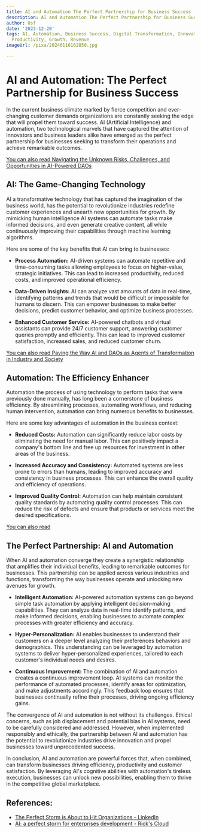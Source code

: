 ```yaml
---
title: AI and Automation The Perfect Partnership for Business Success
description: AI and Automation The Perfect Partnership for Business Success
author: Usf
date: '2023-12-20'
tags: AI, Automation, Business Success, Digital Transformation, Innovation, Efficiency,
  Productivity, Growth, Revenue
imageUrl: /pixa/20240116162850.jpg

---
```

# AI and Automation: The Perfect Partnership for Business  Success

In the current business climate marked by  fierce competition and ever-changing customer  demands organizations are constantly  seeking the edge  that will  propel them toward success. AI (Artificial  Intelligence) and automation, two  technological marvels that have captured the attention of innovators and business leaders alike have  emerged as  the perfect partnership for businesses seeking to transform their  operations and achieve remarkable outcomes.

[You can also read Navigating the Unknown Risks, Challenges, and Opportunities in AI-Powered DAOs](Navigating%20the%20Unknown%20Risks%2C%20Challenges%2C%20and%20Opportunities%20in%20AI-Powered%20DAOs)


## AI: The Game-Changing Technology
AI a transformative  technology that has captured the imagination of the business world, has the potential to revolutionize industries redefine customer experiences and  unearth new opportunities for growth.  By mimicking human intelligence AI systems can automate tasks make informed decisions, and even generate  creative content, all while continuously improving their  capabilities through machine learning algorithms.

Here are some of the key benefits that AI  can bring to businesses:

- **Process Automation:** AI-driven systems can  automate repetitive and time-consuming tasks allowing employees to focus on higher-value, strategic initiatives. This  can lead to increased productivity, reduced costs, and improved operational efficiency.

- **Data-Driven Insights:** AI can analyze  vast amounts of  data in real-time, identifying patterns and trends that would be difficult or impossible for humans to  discern. This  can empower businesses to make better decisions, predict customer behavior, and optimize business processes.

- **Enhanced Customer Service:** AI-powered chatbots and virtual assistants can  provide 24/7 customer support, answering customer queries promptly and  efficiently. This can lead to improved customer satisfaction, increased sales, and reduced customer churn.

[You can also read Paving the Way  AI and DAOs as Agents of Transformation  in Industry and Society](Paving%20the%20Way%20AI%20and%20DAOs%20as%20Agents%20of%20Transformation%20in%20Industry%20and%20Society)


## Automation: The Efficiency Enhancer
Automation the process of using technology to perform  tasks that  were previously done manually, has long been a cornerstone of  business efficiency. By  streamlining  processes, automating workflows, and reducing human intervention,  automation can bring numerous benefits to businesses.

Here are some key advantages of automation  in the business context:

- **Reduced Costs:** Automation can significantly reduce labor costs by eliminating  the  need for manual labor. This can positively impact  a company's  bottom line  and free up resources for investment in other areas of the business.

-  **Increased Accuracy and Consistency:** Automated systems are less prone to errors than humans, leading to improved accuracy and consistency in business processes. This can enhance the overall quality and efficiency of  operations.

- **Improved Quality Control:** Automation can help maintain consistent quality standards by  automating quality control  processes. This can reduce the risk of defects  and ensure that products or services meet the desired specifications.

[You can also read ]()


## The Perfect Partnership: AI and  Automation
When AI and automation converge they create a synergistic relationship that amplifies their individual benefits,  leading to remarkable outcomes for businesses. This partnership can be applied  across various industries and functions, transforming the way  businesses operate and unlocking  new avenues for growth.

- **Intelligent Automation:** AI-powered automation  systems can go beyond simple task automation by applying intelligent decision-making capabilities. They can analyze data in  real-time identify patterns, and make informed decisions, enabling businesses to automate complex processes  with greater efficiency and accuracy.

- **Hyper-Personalization:** AI enables businesses to understand their customers on a deeper level analyzing their preferences behaviors  and demographics. This understanding can be leveraged by automation systems  to deliver hyper-personalized experiences, tailored to each customer's individual needs and  desires.

- **Continuous Improvement:** The combination of AI and automation  creates a continuous improvement loop. AI systems can monitor  the performance of automated processes,  identify areas  for optimization, and make  adjustments accordingly. This feedback loop ensures that businesses continually refine their processes, driving ongoing efficiency gains.

The convergence of AI  and automation is not without its challenges. Ethical concerns, such as job displacement and potential bias in  AI systems, need to be  carefully  considered and addressed. However, when  implemented responsibly  and ethically, the partnership  between AI and automation has the potential to revolutionize industries drive  innovation and propel businesses toward unprecedented success.

In conclusion, AI and automation are powerful forces that, when combined, can transform businesses driving efficiency, productivity and customer satisfaction. By leveraging AI's cognitive abilities with automation's tireless execution, businesses can unlock  new possibilities, enabling them to thrive in the competitive global marketplace.

## References:
- [The Perfect Storm is About to Hit Organizations - LinkedIn](https://www.linkedin.com/pulse/perfect-storm-hit-organizations-itamiq-hwuic?trk=public_post)
- [AI: a perfect storm for enterprises development - Rick's Cloud](https://rickscloud.com/ai-a-perfect-storm-for-enterprises-development/)
